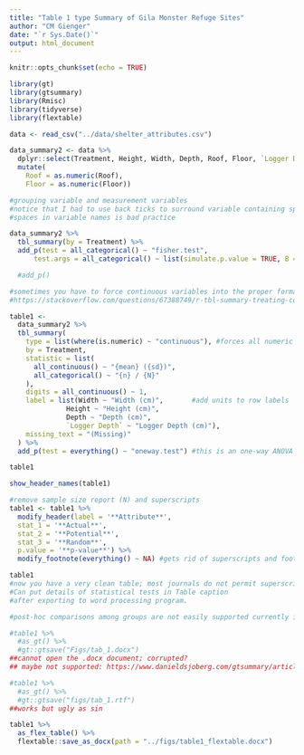 ```yaml
---
title: "Table 1 type Summary of Gila Monster Refuge Sites"
author: "CM Gienger"
date: "`r Sys.Date()`"
output: html_document
---
```


```r
knitr::opts_chunk$set(echo = TRUE)

library(gt)
library(gtsummary)
library(Rmisc)
library(tidyverse)
library(flextable)

data <- read_csv("../data/shelter_attributes.csv")
```

```r
data_summary2 <- data %>% 
  dplyr::select(Treatment, Height, Width, Depth, Roof, Floor, `Logger Depth`) %>%
  mutate(
    Roof = as.numeric(Roof),
    Floor = as.numeric(Floor)) 

#grouping variable and measurement variables
#notice that I had to use back ticks to surround variable containing space
#spaces in variable names is bad practice
```

```r
data_summary2 %>%
  tbl_summary(by = Treatment) %>%
  add_p(test = all_categorical() ~ "fisher.test",
      test.args = all_categorical() ~ list(simulate.p.value = TRUE, B = 10000)) #work around for memory error

  #add_p()
```

```r
#sometimes you have to force continuous variables into the proper format; R might think they represent categories
#https://stackoverflow.com/questions/67388749/r-tbl-summary-treating-continuous-variables-correctly

table1 <- 
  data_summary2 %>%
  tbl_summary(
    type = list(where(is.numeric) ~ "continuous"), #forces all numeric variables to be continuous
    by = Treatment,
    statistic = list(
      all_continuous() ~ "{mean} ({sd})",
      all_categorical() ~ "{n} / {N}"
    ),
    digits = all_continuous() ~ 1,
    label = list(Width ~ "Width (cm)",       #add units to row labels
              Height ~ "Height (cm)",
              Depth ~ "Depth (cm)",
              `Logger Depth` ~ "Logger Depth (cm)"),
    missing_text = "(Missing)"
  ) %>%
  add_p(test = everything() ~ "oneway.test") #this is an one-way ANOVA

table1
```

```r
show_header_names(table1)
```

```r
#remove sample size report (N) and superscripts
table1 <- table1 %>%
  modify_header(label = '**Attribute**',
  stat_1 = '**Actual**',
  stat_2 = '**Potential**',
  stat_3 = '**Random**',
  p.value = '**p-value**') %>%
  modify_footnote(everything() ~ NA) #gets rid of superscripts and footnotes; put them in table caption instead.

table1
#now you have a very clean table; most journals do not permit superscripts in tables.
#Can put details of statistical tests in Table caption
#after exporting to word processing program.

#post-hoc comparisons among groups are not easily supported currently in gtsummary (technically possible); https://www.danieldsjoberg.com/gtsummary/reference/add_difference_row.tbl_summary.html
```

```r
#table1 %>% 
  #as_gt() %>%
  #gt::gtsave("Figs/tab_1.docx")
##cannot open the .docx document; corrupted?
## maybe not supported: https://www.danieldsjoberg.com/gtsummary/articles/rmarkdown.html
```

```r
#table1 %>% 
  #as_gt() %>%
  #gt::gtsave("figs/tab_1.rtf")
##works but ugly as sin
```

```r
table1 %>%
  as_flex_table() %>%
  flextable::save_as_docx(path = "../figs/table1_flextable.docx")
```
